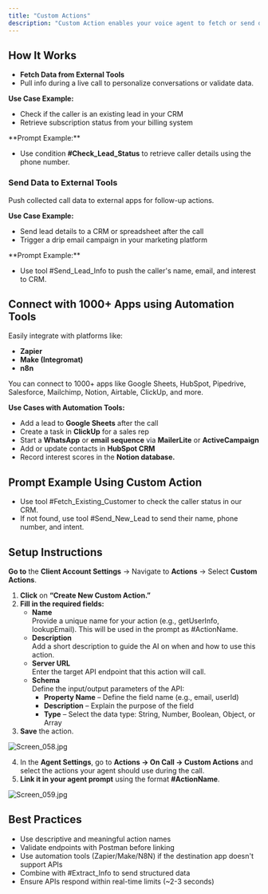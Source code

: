 ```yaml
---
title: "Custom Actions"
description: "Custom Action enables your voice agent to fetch or send data to any external application via real-time API calls. It's ideal for integrating third-party CRMs, marketing tools, databases, or automation platforms directly within the conversation flow."
---
```


## **How It Works**

- **Fetch Data from External Tools**
- Pull info during a live call to personalize conversations or validate data.

**Use Case Example:**

- Check if the caller is an existing lead in your CRM
- Retrieve subscription status from your billing system

<Note>
  **Prompt Example:**

  - Use condition **#Check_Lead_Status** to retrieve caller details using the phone number.
</Note>

### **Send Data to External Tools**

Push collected call data to external apps for follow-up actions.

**Use Case Example:**

- Send lead details to a CRM or spreadsheet after the call
- Trigger a drip email campaign in your marketing platform

<Note>
  **Prompt Example:**

  - Use tool #Send_Lead_Info to push the caller's name, email, and interest to CRM.
</Note>

## **Connect with 1000\+ Apps using Automation Tools**

Easily integrate with platforms like:

- **Zapier**
- **Make (Integromat)**
- **n8n**

You can connect to 1000\+ apps like Google Sheets, HubSpot, Pipedrive, Salesforce, Mailchimp, Notion, Airtable, ClickUp, and more.

**Use Cases with Automation Tools:**

- Add a lead to **Google Sheets** after the call
- Create a task in **ClickUp** for a sales rep
- Start a **WhatsApp** or **email sequence** via **MailerLite** or **ActiveCampaign**
- Add or update contacts in **HubSpot CRM**
- Record interest scores in the **Notion database.**

## **Prompt Example Using Custom Action**

- Use tool #Fetch_Existing_Customer to check the caller status in our CRM. 
- If not found, use tool #Send_New_Lead to send their name, phone number, and intent.

## **Setup Instructions**

**Go to** the **Client Account Settings** → Navigate to **Actions** → Select **Custom Actions**.

1. **Click** on **“Create New Custom Action.”**
2. **Fill in the required fields:**
   - **Name**\
     Provide a unique name for your action (e.g., getUserInfo, lookupEmail). This will be used in the prompt as #ActionName.
   - **Description**\
     Add a short description to guide the AI on when and how to use this action.
   - **Server URL**\
     Enter the target API endpoint that this action will call.
   - **Schema**\
     Define the input/output parameters of the API:
     - **Property Name** – Define the field name (e.g., email, userId)
     - **Description** – Explain the purpose of the field
     - **Type** – Select the data type: String, Number, Boolean, Object, or Array
3. **Save** the action.

![Screen_058.jpg](/images/Screen_058.jpg)

4. In the **Agent Settings**, go to **Actions → On Call → Custom Actions** and select the actions your agent should use during the call.
5. **Link it in your agent prompt** using the format **#ActionName**.

![Screen_059.jpg](/images/Screen_059.jpg)

## **Best Practices**

- Use descriptive and meaningful action names
- Validate endpoints with Postman before linking
- Use automation tools (Zapier/Make/N8N) if the destination app doesn't support APIs
- Combine with #Extract_Info to send structured data
- Ensure APIs respond within real-time limits (~2-3 seconds)